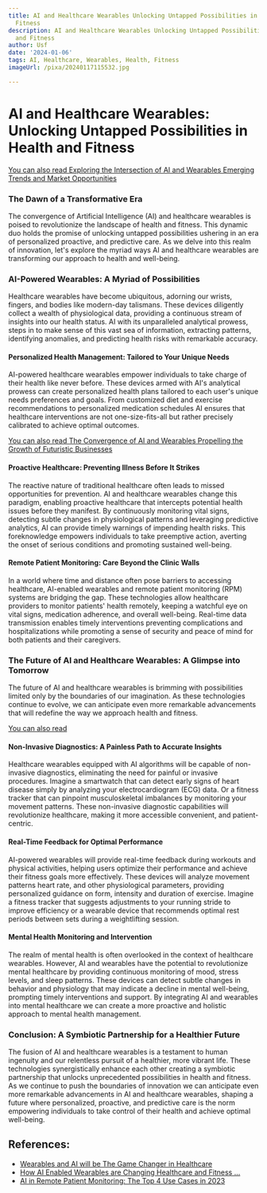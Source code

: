 ```yaml
---
title: AI and Healthcare Wearables Unlocking Untapped Possibilities in Health and
  Fitness
description: AI and Healthcare Wearables Unlocking Untapped Possibilities in Health
  and Fitness
author: Usf
date: '2024-01-06'
tags: AI, Healthcare, Wearables, Health, Fitness
imageUrl: /pixa/20240117115532.jpg

---
```

# AI and Healthcare Wearables: Unlocking Untapped Possibilities in Health and Fitness

[You can also read Exploring the Intersection of AI and  Wearables Emerging Trends and Market Opportunities](Exploring%20the%20Intersection%20of%20AI%20and%20Wearables%20Emerging%20Trends%20and%20Market%20Opportunities)


### The Dawn of a Transformative Era

The convergence of Artificial Intelligence (AI) and  healthcare wearables is poised to  revolutionize the landscape  of health and fitness. This dynamic duo holds the promise of unlocking untapped possibilities ushering in an era of personalized proactive, and predictive care. As we delve into this realm of innovation, let's explore the  myriad ways AI and healthcare wearables are transforming our  approach to health and well-being.

### AI-Powered Wearables: A Myriad of Possibilities

Healthcare wearables have become ubiquitous, adorning our wrists, fingers, and bodies like modern-day talismans. These devices diligently collect a wealth of physiological data, providing a continuous stream of insights into our health  status. AI with its unparalleled analytical prowess, steps in to make sense  of this vast sea of information, extracting patterns, identifying anomalies, and predicting health risks with remarkable  accuracy.

#### Personalized Health Management: Tailored to Your Unique Needs

AI-powered healthcare wearables empower individuals  to take charge of their health like never before. These devices armed with AI's analytical prowess can  create personalized health plans tailored to  each  user's unique needs preferences  and goals. From customized diet and exercise recommendations to personalized medication  schedules  AI ensures that healthcare  interventions are  not one-size-fits-all but  rather precisely calibrated  to achieve optimal outcomes.

[You can also read The Convergence of AI and Wearables Propelling the Growth of Futuristic  Businesses](The%20Convergence%20of%20AI%20and%20Wearables%20Propelling%20the%20Growth%20of%20Futuristic%20Businesses)


#### Proactive Healthcare: Preventing Illness Before It  Strikes

The reactive  nature of traditional healthcare often leads to missed opportunities for prevention. AI and healthcare wearables  change this paradigm, enabling proactive healthcare that intercepts potential health issues before they manifest. By continuously monitoring vital signs,  detecting subtle changes in physiological patterns  and leveraging predictive analytics, AI  can provide timely warnings of impending health  risks. This  foreknowledge  empowers individuals to take  preemptive action, averting the onset of serious conditions and promoting sustained well-being.

####  Remote Patient Monitoring: Care Beyond the Clinic Walls

In a world where time and distance often pose barriers to accessing healthcare, AI-enabled wearables and remote patient monitoring (RPM) systems are  bridging the gap. These  technologies allow healthcare providers to monitor  patients' health  remotely,  keeping a  watchful eye on vital signs, medication adherence, and overall well-being. Real-time data transmission enables timely interventions preventing complications and hospitalizations while  promoting a sense of security  and  peace of mind for both patients and their caregivers.

###  The Future of AI and Healthcare Wearables:  A Glimpse into  Tomorrow

The future of AI  and healthcare wearables is brimming with possibilities limited only  by the boundaries of our imagination. As these technologies continue to evolve, we can anticipate even  more remarkable advancements that will redefine the way we  approach health and fitness.

[You can also read ]()


#### Non-Invasive Diagnostics:  A Painless Path to Accurate Insights

Healthcare wearables equipped with AI algorithms will be capable of non-invasive diagnostics,  eliminating the need for painful or invasive procedures. Imagine a smartwatch  that can detect  early signs of heart disease simply by analyzing your electrocardiogram (ECG) data. Or a fitness tracker that can pinpoint musculoskeletal imbalances by monitoring your movement patterns. These non-invasive diagnostic capabilities will revolutionize healthcare,  making it more accessible convenient, and patient-centric.

#### Real-Time Feedback for Optimal Performance

AI-powered wearables will provide real-time feedback during workouts and  physical activities, helping users optimize their performance and  achieve their fitness goals more effectively. These devices will analyze movement patterns heart rate, and other physiological parameters, providing personalized guidance on form,  intensity and duration of exercise. Imagine a  fitness  tracker that suggests adjustments to  your  running stride to improve efficiency or a wearable device  that recommends  optimal rest periods between sets during a weightlifting  session.

#### Mental Health Monitoring and Intervention

The realm of  mental health is often overlooked in the context of healthcare wearables. However, AI and wearables have the potential to revolutionize mental healthcare by providing continuous monitoring of mood, stress levels, and sleep  patterns.  These devices can detect subtle changes in behavior and physiology that may indicate a decline in mental well-being, prompting timely interventions and support. By integrating AI and wearables into mental healthcare we can create  a more proactive and holistic approach to mental health management.

### Conclusion: A Symbiotic Partnership for a Healthier  Future

The fusion  of AI and  healthcare wearables is a testament to human  ingenuity and our relentless pursuit of a healthier, more vibrant life.  These technologies synergistically enhance each other creating a symbiotic  partnership that unlocks unprecedented possibilities in health and fitness. As we continue  to push  the boundaries of innovation we can anticipate even more remarkable advancements in AI and healthcare wearables, shaping a future where personalized,  proactive, and predictive care is  the norm empowering individuals to take control of  their health and achieve optimal well-being.

## References:
- [Wearables and AI will be The Game Changer in Healthcare](https://digitalsalutem.com/wearables-and-ai-in-healthcare/)
- [How AI Enabled Wearables are Changing Healthcare and Fitness ...](https://www.einfochips.com/blog/how-ai-enabled-wearables-are-changing-healthcare-and-fitness-industry/)
- [AI in Remote Patient Monitoring: The Top 4 Use Cases in 2023](https://healthsnap.io/ai-in-remote-patient-monitoring-the-top-4-use-cases-in-2023/)
